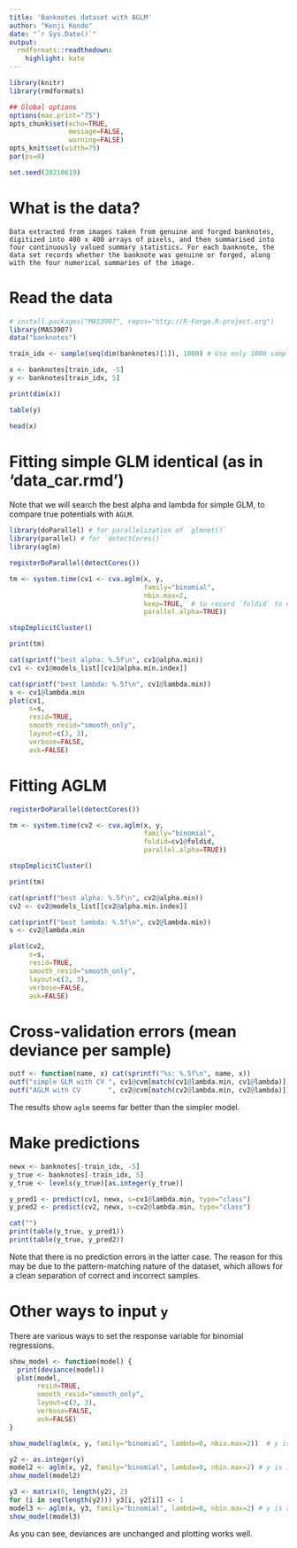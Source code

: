 ```yaml
---
title: 'Banknotes dataset with AGLM'
author: "Kenji Kondo"
date: "`r Sys.Date()`"
output:
  rmdformats::readthedown:
    highlight: kate
---
```


```r
library(knitr)
library(rmdformats)

## Global options
options(max.print="75")
opts_chunk$set(echo=TRUE,
               message=FALSE,
               warning=FALSE)
opts_knit$set(width=75)
par(ps=8)

set.seed(20210619)
```


# What is the data?

```
Data extracted from images taken from genuine and forged banknotes, digitized into 400 x 400 arrays of pixels, and then summarised into four continuously valued summary statistics. For each banknote, the data set records whether the banknote was genuine or forged, along with the four numerical summaries of the image.
```

# Read the data

```r
# install.packages("MAS3907", repos="http://R-Forge.R-project.org")
library(MAS3907)
data("banknotes")

train_idx <- sample(seq(dim(banknotes)[1]), 1000) # Use only 1000 samples for fitting

x <- banknotes[train_idx, -5]
y <- banknotes[train_idx, 5]

print(dim(x))
```

```r
table(y)
```

```r
head(x)
```


# Fitting simple GLM identical (as in 'data_car.rmd')

Note that we will search the best alpha and lambda for simple GLM, to compare true potentials with `AGLM`.

```r
library(doParallel) # for parallelization of `glmnet()`
library(parallel) # for `detectCores()`
library(aglm)

registerDoParallel(detectCores())

tm <- system.time(cv1 <- cva.aglm(x, y,
                                  family="binomial",
                                  nbin.max=2,
                                  keep=TRUE,  # to record `foldid` to use later
                                  parallel.alpha=TRUE))

stopImplicitCluster()

print(tm)
```

```r
cat(sprintf("best alpha: %.5f\n", cv1@alpha.min))
cv1 <- cv1@models_list[[cv1@alpha.min.index]]

cat(sprintf("best lambda: %.5f\n", cv1@lambda.min))
s <- cv1@lambda.min
plot(cv1,
     s=s,
     resid=TRUE,
     smooth_resid="smooth_only",
     layout=c(3, 3),
     verbose=FALSE,
     ask=FALSE)
```


# Fitting AGLM

```r
registerDoParallel(detectCores())

tm <- system.time(cv2 <- cva.aglm(x, y,
                                  family="binomial",
                                  foldid=cv1@foldid,
                                  parallel.alpha=TRUE))

stopImplicitCluster()

print(tm)
```

```r
cat(sprintf("best alpha: %.5f\n", cv2@alpha.min))
cv2 <- cv2@models_list[[cv2@alpha.min.index]]

cat(sprintf("best lambda: %.5f\n", cv2@lambda.min))
s <- cv2@lambda.min

plot(cv2,
     s=s,
     resid=TRUE,
     smooth_resid="smooth_only",
     layout=c(3, 3),
     verbose=FALSE,
     ask=FALSE)
```


# Cross-validation errors (mean deviance per sample)

```r
outf <- function(name, x) cat(sprintf("%s: %.5f\n", name, x))
outf("simple GLM with CV ", cv1@cvm[match(cv1@lambda.min, cv1@lambda)])
outf("AGLM with CV       ", cv2@cvm[match(cv2@lambda.min, cv2@lambda)])
```

The results show `aglm` seems far better than the simpler model.


# Make predictions

```r
newx <- banknotes[-train_idx, -5]
y_true <- banknotes[-train_idx, 5]
y_true <- levels(y_true)[as.integer(y_true)]

y_pred1 <- predict(cv1, newx, s=cv1@lambda.min, type="class")
y_pred2 <- predict(cv2, newx, s=cv2@lambda.min, type="class")

cat("")
print(table(y_true, y_pred1))
print(table(y_true, y_pred2))
```

Note that there is no prediction errors in the latter case.
The reason for this may be due to the pattern-matching nature of the dataset, which allows for a clean separation of correct and incorrect samples.


# Other ways to input `y`

There are various ways to set the response variable for binomial regressions.

```r
show_model <- function(model) {
  print(deviance(model))
  plot(model,
       resid=TRUE,
       smooth_resid="smooth_only",
       layout=c(3, 3),
       verbose=FALSE,
       ask=FALSE)
}

show_model(aglm(x, y, family="binomial", lambda=0, nbin.max=2))  # y is factors
```

```r
y2 <- as.integer(y)
model2 <- aglm(x, y2, family="binomial", lambda=0, nbin.max=2) # y is integers
show_model(model2)
```

```r
y3 <- matrix(0, length(y2), 2)
for (i in seq(length(y2))) y3[i, y2[i]] <- 1
model3 <- aglm(x, y3, family="binomial", lambda=0, nbin.max=2) # y is a count table
show_model(model3)
```

As you can see, deviances are unchanged and plotting works well.
